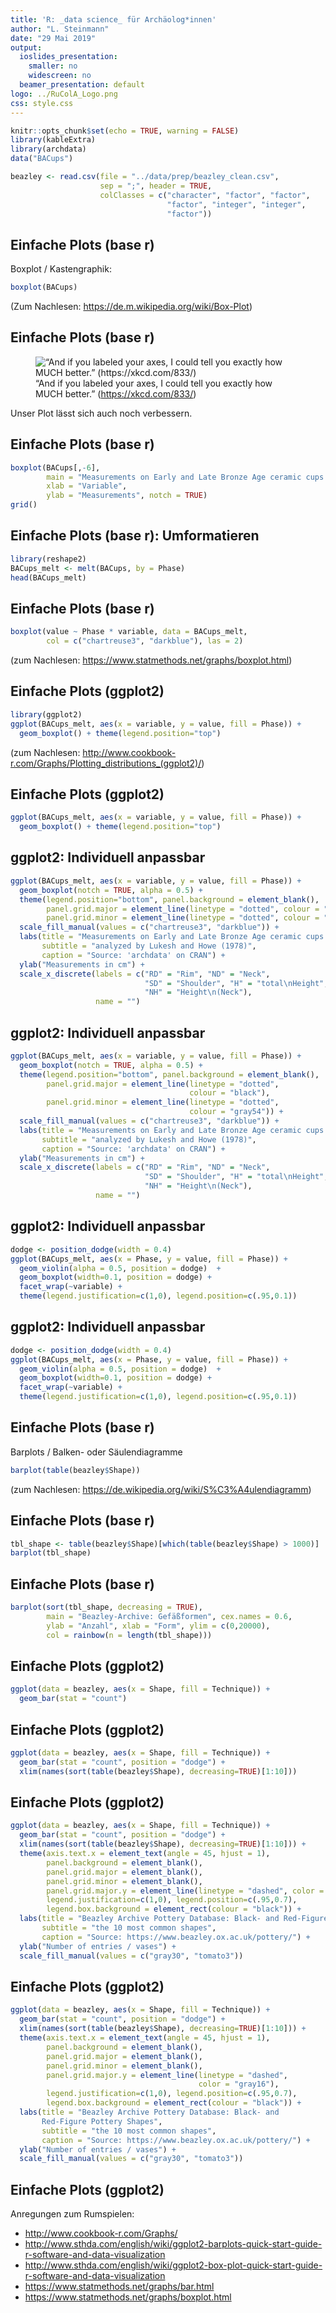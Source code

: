```yaml
---
title: 'R: _data science_ für Archäolog*innen'
author: "L. Steinmann"
date: "29 Mai 2019"
output:
  ioslides_presentation:
    smaller: no
    widescreen: no
  beamer_presentation: default
logo: ../RuColA_Logo.png
css: style.css
---
```


```r
knitr::opts_chunk$set(echo = TRUE, warning = FALSE)
library(kableExtra)
library(archdata)
data("BACups")

beazley <- read.csv(file = "../data/prep/beazley_clean.csv", 
                    sep = ";", header = TRUE,
                    colClasses = c("character", "factor", "factor", 
                                   "factor", "integer", "integer", 
                                   "factor"))
```

## Einfache Plots (base r)

Boxplot / Kastengraphik: 
```r
boxplot(BACups)
```

(Zum Nachlesen: <https://de.m.wikipedia.org/wiki/Box-Plot>)

## Einfache Plots (base r)

!["And if you labeled your axes, I could tell you exactly how MUCH better." (<https://xkcd.com/833/>)](../convincing.png)

Unser Plot lässt sich auch noch verbessern.

## Einfache Plots (base r)

```r
boxplot(BACups[,-6], 
        main = "Measurements on Early and Late Bronze Age ceramic cups from Italy\n analyzed by Lukesh and Howe (1978)",
        xlab = "Variable",
        ylab = "Measurements", notch = TRUE)
grid()
```

## Einfache Plots (base r): Umformatieren

```r
library(reshape2)
BACups_melt <- melt(BACups, by = Phase)
head(BACups_melt)
```

## Einfache Plots (base r)

```r
boxplot(value ~ Phase * variable, data = BACups_melt, 
        col = c("chartreuse3", "darkblue"), las = 2)
```
(zum Nachlesen: <https://www.statmethods.net/graphs/boxplot.html>)

## Einfache Plots (ggplot2)

```r
library(ggplot2)
ggplot(BACups_melt, aes(x = variable, y = value, fill = Phase)) +
  geom_boxplot() + theme(legend.position="top")
```

(zum Nachlesen: <http://www.cookbook-r.com/Graphs/Plotting_distributions_(ggplot2)/>)

## Einfache Plots (ggplot2)

```r
ggplot(BACups_melt, aes(x = variable, y = value, fill = Phase)) +
  geom_boxplot() + theme(legend.position="top")
```

## ggplot2: Individuell anpassbar
```r
ggplot(BACups_melt, aes(x = variable, y = value, fill = Phase)) +
  geom_boxplot(notch = TRUE, alpha = 0.5) + 
  theme(legend.position="bottom", panel.background = element_blank(),
        panel.grid.major = element_line(linetype = "dotted", colour = "black"),
        panel.grid.minor = element_line(linetype = "dotted", colour = "gray54")) +
  scale_fill_manual(values = c("chartreuse3", "darkblue")) +
  labs(title = "Measurements on Early and Late Bronze Age ceramic cups from Italy",
       subtitle = "analyzed by Lukesh and Howe (1978)",
       caption = "Source: 'archdata' on CRAN") + 
  ylab("Measurements in cm") +
  scale_x_discrete(labels = c("RD" = "Rim", "ND" = "Neck", 
                              "SD" = "Shoulder", "H" = "total\nHeight", 
                              "NH" = "Height\n(Neck"),
                   name = "")
```

## ggplot2: Individuell anpassbar
```r
ggplot(BACups_melt, aes(x = variable, y = value, fill = Phase)) +
  geom_boxplot(notch = TRUE, alpha = 0.5) + 
  theme(legend.position="bottom", panel.background = element_blank(),
        panel.grid.major = element_line(linetype = "dotted", 
                                        colour = "black"),
        panel.grid.minor = element_line(linetype = "dotted", 
                                        colour = "gray54")) +
  scale_fill_manual(values = c("chartreuse3", "darkblue")) +
  labs(title = "Measurements on Early and Late Bronze Age ceramic cups from Italy",
       subtitle = "analyzed by Lukesh and Howe (1978)",
       caption = "Source: 'archdata' on CRAN") + 
  ylab("Measurements in cm") +
  scale_x_discrete(labels = c("RD" = "Rim", "ND" = "Neck", 
                              "SD" = "Shoulder", "H" = "total\nHeight", 
                              "NH" = "Height\n(Neck"),
                   name = "")
```

## ggplot2: Individuell anpassbar
```r
dodge <- position_dodge(width = 0.4)
ggplot(BACups_melt, aes(x = Phase, y = value, fill = Phase)) +
  geom_violin(alpha = 0.5, position = dodge)  + 
  geom_boxplot(width=0.1, position = dodge) +
  facet_wrap(~variable) +
  theme(legend.justification=c(1,0), legend.position=c(.95,0.1))
```

## ggplot2: Individuell anpassbar
```r
dodge <- position_dodge(width = 0.4)
ggplot(BACups_melt, aes(x = Phase, y = value, fill = Phase)) +
  geom_violin(alpha = 0.5, position = dodge)  + 
  geom_boxplot(width=0.1, position = dodge) +
  facet_wrap(~variable) +
  theme(legend.justification=c(1,0), legend.position=c(.95,0.1))
```



## Einfache Plots (base r)
Barplots / Balken- oder Säulendiagramme

```r
barplot(table(beazley$Shape))
```
(zum Nachlesen: <https://de.wikipedia.org/wiki/S%C3%A4ulendiagramm>)

## Einfache Plots (base r)

```r
tbl_shape <- table(beazley$Shape)[which(table(beazley$Shape) > 1000)]
barplot(tbl_shape)
```

## Einfache Plots (base r)

```r
barplot(sort(tbl_shape, decreasing = TRUE), 
        main = "Beazley-Archive: Gefäßformen", cex.names = 0.6,
        ylab = "Anzahl", xlab = "Form", ylim = c(0,20000),
        col = rainbow(n = length(tbl_shape)))
```


## Einfache Plots (ggplot2)

```r
ggplot(data = beazley, aes(x = Shape, fill = Technique)) +
  geom_bar(stat = "count")
```

## Einfache Plots (ggplot2)

```r
ggplot(data = beazley, aes(x = Shape, fill = Technique)) +
  geom_bar(stat = "count", position = "dodge") +
  xlim(names(sort(table(beazley$Shape), decreasing=TRUE)[1:10]))
```

## Einfache Plots (ggplot2)

```r
ggplot(data = beazley, aes(x = Shape, fill = Technique)) +
  geom_bar(stat = "count", position = "dodge") +
  xlim(names(sort(table(beazley$Shape), decreasing=TRUE)[1:10])) +
  theme(axis.text.x = element_text(angle = 45, hjust = 1),
        panel.background = element_blank(),
        panel.grid.major = element_blank(),
        panel.grid.minor = element_blank(),
        panel.grid.major.y = element_line(linetype = "dashed", color = "gray16"),
        legend.justification=c(1,0), legend.position=c(.95,0.7),
        legend.box.background = element_rect(colour = "black")) +
  labs(title = "Beazley Archive Pottery Database: Black- and Red-Figure Pottery Shapes",
       subtitle = "the 10 most common shapes",
       caption = "Source: https://www.beazley.ox.ac.uk/pottery/") +
  ylab("Number of entries / vases") +
  scale_fill_manual(values = c("gray30", "tomato3"))

```

## Einfache Plots (ggplot2)
```r
ggplot(data = beazley, aes(x = Shape, fill = Technique)) +
  geom_bar(stat = "count", position = "dodge") +
  xlim(names(sort(table(beazley$Shape), decreasing=TRUE)[1:10])) +
  theme(axis.text.x = element_text(angle = 45, hjust = 1),
        panel.background = element_blank(),
        panel.grid.major = element_blank(),
        panel.grid.minor = element_blank(),
        panel.grid.major.y = element_line(linetype = "dashed", 
                                          color = "gray16"),
        legend.justification=c(1,0), legend.position=c(.95,0.7),
        legend.box.background = element_rect(colour = "black")) +
  labs(title = "Beazley Archive Pottery Database: Black- and 
       Red-Figure Pottery Shapes",
       subtitle = "the 10 most common shapes",
       caption = "Source: https://www.beazley.ox.ac.uk/pottery/") +
  ylab("Number of entries / vases") +
  scale_fill_manual(values = c("gray30", "tomato3"))
```

## Einfache Plots (ggplot2)

Anregungen zum Rumspielen:

* <http://www.cookbook-r.com/Graphs/>
* <http://www.sthda.com/english/wiki/ggplot2-barplots-quick-start-guide-r-software-and-data-visualization>
* <http://www.sthda.com/english/wiki/ggplot2-box-plot-quick-start-guide-r-software-and-data-visualization>
* <https://www.statmethods.net/graphs/bar.html>
* <https://www.statmethods.net/graphs/boxplot.html>
